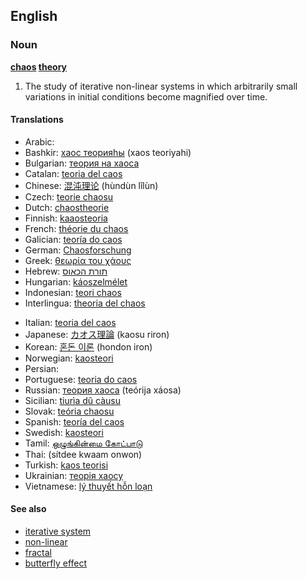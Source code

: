 ==English==
{{wikipedia}}

===Noun===
'''[[chaos]] [[theory]]'''

# {{math}} The study of iterative non-linear systems in which arbitrarily small variations in initial conditions become magnified over time.

====Translations====
{{top}}
*Arabic: {{ARchar|[[نظرية الشواش]]}} {{f}}
*Bashkir: [[хаос теорияһы]] (xaos teoriyahi)
*Bulgarian: [[теория на хаоса]] {{f}}
*Catalan: [[teoria del caos]] {{f}}
*Chinese: [[混沌理论]] (hùndùn lǐlùn)
*Czech: [[teorie chaosu]] {{f}}
*Dutch: [[chaostheorie]] {{f}}
*Finnish: [[kaaosteoria]]
*French: [[théorie du chaos]] {{f}}
*Galician: [[teoría do caos]] {{f}}
*German: [[Chaosforschung]] {{f}}
*Greek: [[θεωρία του χάους]] {{f}}
*Hebrew: [[תורת הכאוס]]
*Hungarian: [[káoszelmélet]]
*Indonesian: [[teori chaos]]
*Interlingua: [[theoria del chaos]]
{{mid}}
*Italian: [[teoria del caos]] {{f}}
*Japanese: [[カオス理論]] (kaosu riron)
*Korean: [[혼돈 이론]] (hondon iron)
*Norwegian: [[kaosteori]]
*Persian: {{FAchar|[[نظریه آشوب]]}}
*Portuguese: [[teoria do caos]] {{f}}
*Russian: [[теория хаоса]] (teórija xáosa) {{f}}
*Sicilian: [[tiurìa dû càusu]] {{f}}
*Slovak: [[teória chaosu]] {{f}}
*Spanish: [[teoría del caos]] {{f}}
*Swedish: [[kaosteori]] {{c}}
*Tamil: [[ஒழுங்கின்மை கோட்பாடு]]
*Thai: {{THchar|[[ทฤษฎีความอลวน]]}} (sítdee kwaam onwon)
*Turkish: [[kaos teorisi]]
*Ukrainian: [[теорія хаосу]] {{f}}
*Vietnamese: [[lý thuyết hỗn loạn]]
{{bottom}}

====See also====
*[[iterative system]]
*[[non-linear]]
*[[fractal]]
*[[butterfly effect]]